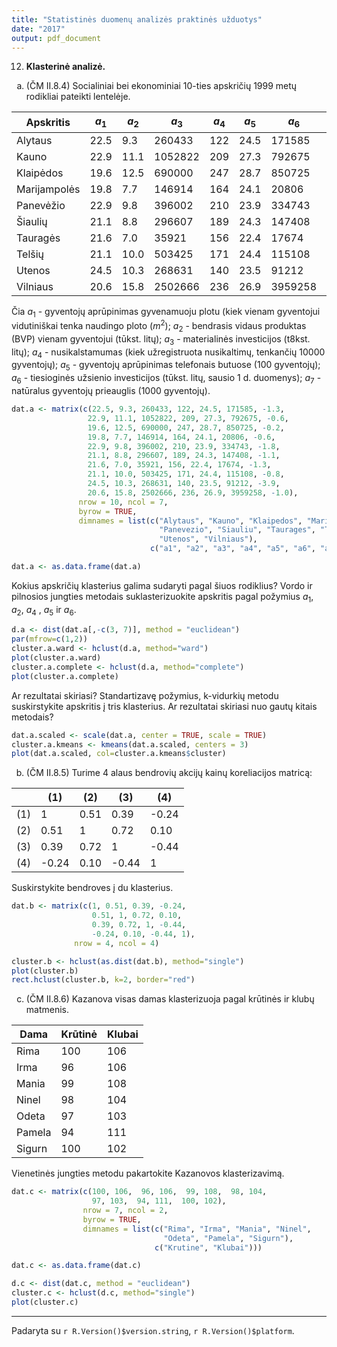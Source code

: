 ```yaml
---
title: "Statistinės duomenų analizės praktinės užduotys"
date: "2017"
output: pdf_document
---
```


12. __Klasterinė analizė.__

   (a) (ČM II.8.4) Socialiniai bei ekonominiai 10-ties apskričių 1999 metų
   rodikliai pateikti lentelėje.

   | Apskritis    | $a_1$ | $a_2$ | $a_3$   | $a_4$ | $a_5$ | $a_6$   | $a_7$ |
   |--------------|-------|-------|---------|-------|-------|---------|-------|
   | Alytaus      | 22.5  | 9.3   | 260433  | 122   | 24.5  | 171585  | -1.3  |
   | Kauno        | 22.9  | 11.1  | 1052822 | 209   | 27.3  | 792675  | -0.6  |
   | Klaipėdos    | 19.6  | 12.5  | 690000  | 247   | 28.7  | 850725  | -0.2  |
   | Marijampolės | 19.8  | 7.7   | 146914  | 164   | 24.1  | 20806   | -0.6  |
   | Panevėžio    | 22.9  | 9.8   | 396002  | 210   | 23.9  | 334743  | -1.8  |
   | Šiaulių      | 21.1  | 8.8   | 296607  | 189   | 24.3  | 147408  | -1.1  |
   | Tauragės     | 21.6  | 7.0   | 35921   | 156   | 22.4  | 17674   | -1.3  |
   | Telšių       | 21.1  | 10.0  | 503425  | 171   | 24.4  | 115108  | -0.6  |
   | Utenos       | 24.5  | 10.3  | 268631  | 140   | 23.5  | 91212   | -3.9  |
   | Vilniaus     | 20.6  | 15.8  | 2502666 | 236   | 26.9  | 3959258 | -1.0  |

   Čia $a_1$ - gyventojų aprūpinimas gyvenamuoju plotu (kiek vienam gyventojui
   vidutiniškai tenka naudingo ploto ($m^2$); $a_2$ - bendrasis vidaus produktas
   (BVP) vienam gyventojui (tūkst. litų); $a_3$ - materialinės investicijos
   (t8kst. litų); $a_4$ - nusikalstamumas (kiek užregistruota nusikaltimų,
   tenkančių 10000 gyventojų); $a_5$ - gyventojų aprūpinimas telefonais butuose
   (100 gyventojų); $a_6$ - tiesioginės užsienio investicijos (tūkst. litų,
   sausio 1 d. duomenys); $a_7$ - natūralus gyventojų prieauglis (1000 gyventojų).

```r
dat.a <- matrix(c(22.5, 9.3, 260433, 122, 24.5, 171585, -1.3, 
                 22.9, 11.1, 1052822, 209, 27.3, 792675, -0.6,
                 19.6, 12.5, 690000, 247, 28.7, 850725, -0.2,
                 19.8, 7.7, 146914, 164, 24.1, 20806, -0.6,
                 22.9, 9.8, 396002, 210, 23.9, 334743, -1.8,
                 21.1, 8.8, 296607, 189, 24.3, 147408, -1.1,
                 21.6, 7.0, 35921, 156, 22.4, 17674, -1.3,
                 21.1, 10.0, 503425, 171, 24.4, 115108, -0.8,
                 24.5, 10.3, 268631, 140, 23.5, 91212, -3.9,
                 20.6, 15.8, 2502666, 236, 26.9, 3959258, -1.0), 
               nrow = 10, ncol = 7, 
               byrow = TRUE,
               dimnames = list(c("Alytaus", "Kauno", "Klaipedos", "Marijampoles", 
                                 "Panevezio", "Siauliu", "Taurages", "Telsiu", 
                                 "Utenos", "Vilniaus"),
                               c("a1", "a2", "a3", "a4", "a5", "a6", "a7")))

dat.a <- as.data.frame(dat.a)
```

   Kokius apskričių klasterius galima sudaryti pagal šiuos rodiklius? Vordo
   ir pilnosios jungties metodais suklasterizuokite apskritis pagal požymius
   $a_1$, $a_2$, $a_4$ , $a_5$ ir $a_6$.

```r
d.a <- dist(dat.a[,-c(3, 7)], method = "euclidean")
par(mfrow=c(1,2))
cluster.a.ward <- hclust(d.a, method="ward")
plot(cluster.a.ward)
cluster.a.complete <- hclust(d.a, method="complete")
plot(cluster.a.complete)
```

   Ar rezultatai skiriasi? Standartizavę požymius, k-vidurkių metodu
   suskirstykite apskritis į tris klasterius. Ar rezultatai skiriasi nuo gautų
   kitais metodais?

```r
dat.a.scaled <- scale(dat.a, center = TRUE, scale = TRUE)
cluster.a.kmeans <- kmeans(dat.a.scaled, centers = 3)
plot(dat.a.scaled, col=cluster.a.kmeans$cluster)
```

   (b) (ČM II.8.5) Turime 4 alaus bendrovių akcijų kainų koreliacijos matricą:

   |     | (1)   | (2)  | (3)   | (4)   |
   |-----|-------|------|-------|-------|
   | (1) | 1     | 0.51 | 0.39  | -0.24 |
   | (2) | 0.51  | 1    | 0.72  | 0.10  |
   | (3) | 0.39  | 0.72 | 1     | -0.44 |
   | (4) | -0.24 | 0.10 | -0.44 | 1     |

  Suskirstykite bendroves į du klasterius.

```r
dat.b <- matrix(c(1, 0.51, 0.39, -0.24, 
                  0.51, 1, 0.72, 0.10,
                  0.39, 0.72, 1, -0.44,
                  -0.24, 0.10, -0.44, 1), 
              nrow = 4, ncol = 4)

cluster.b <- hclust(as.dist(dat.b), method="single")
plot(cluster.b)
rect.hclust(cluster.b, k=2, border="red")
```

   (c) (ČM II.8.6) Kazanova visas damas klasterizuoja pagal krūtinės ir klubų
   matmenis.

   | Dama   | Krūtinė | Klubai |
   |--------|---------|--------|
   | Rima   | 100     | 106    |
   | Irma   | 96      | 106    |
   | Mania  | 99      | 108    |
   | Ninel  | 98      | 104    |
   | Odeta  | 97      | 103    |
   | Pamela | 94      | 111    |
   | Sigurn | 100     | 102    |

   Vienetinės jungties metodu pakartokite Kazanovos klasterizavimą.

```r
dat.c <- matrix(c(100, 106,  96, 106,  99, 108,  98, 104,
                  97, 103,  94, 111,  100, 102),
                nrow = 7, ncol = 2,
                byrow = TRUE,
                dimnames = list(c("Rima", "Irma", "Mania", "Ninel",
                                  "Odeta", "Pamela", "Sigurn"),
                                c("Krutine", "Klubai")))

dat.c <- as.data.frame(dat.c)

d.c <- dist(dat.c, method = "euclidean")
cluster.c <- hclust(d.c, method="single")
plot(cluster.c)
```

***
  Padaryta su `r R.Version()$version.string`, `r R.Version()$platform`.
